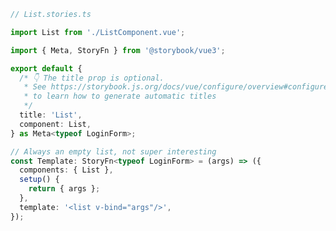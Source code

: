 ```ts
// List.stories.ts

import List from './ListComponent.vue';

import { Meta, StoryFn } from '@storybook/vue3';

export default {
  /* 👇 The title prop is optional.
   * See https://storybook.js.org/docs/vue/configure/overview#configure-story-loading
   * to learn how to generate automatic titles
   */
  title: 'List',
  component: List,
} as Meta<typeof LoginForm>;

// Always an empty list, not super interesting
const Template: StoryFn<typeof LoginForm> = (args) => ({
  components: { List },
  setup() {
    return { args };
  },
  template: '<list v-bind="args"/>',
});
```
